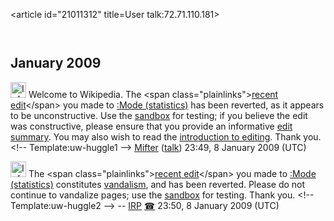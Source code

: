 <article id="21011312" title=User talk:72.71.110.181>
	<talkpage id="21011312" title="User talk:72.71.110.181">

== January 2009 ==

[[Image:Information.png|25px]] Welcome to Wikipedia. The &lt;span class=&quot;plainlinks&quot;&gt;[http://en.wikipedia.org/wiki/Mode_(statistics)?diff=262859672 recent edit]&lt;/span&gt; you made to [[:Mode (statistics)]] has been reverted, as it appears to be unconstructive. Use the [[Wikipedia:Sandbox|sandbox]] for testing; if you believe the edit was constructive, please ensure that you provide an informative [[Help:Edit summary|edit summary]]. You may also wish to read the [[Wikipedia:Introduction|introduction to editing]]. Thank you. &lt;!-- Template:uw-huggle1 --&gt; [[User:Mifter|Mifter]] ([[User talk:Mifter|talk]]) 23:49, 8 January 2009 (UTC)

[[Image:Information.png|25px]] The &lt;span class=&quot;plainlinks&quot;&gt;[http://en.wikipedia.org/wiki/Mode+(statistics)?diff=262859873 recent edit]&lt;/span&gt; you made to [[:Mode (statistics)]] constitutes [[Wikipedia:Vandalism|vandalism]], and has been reverted. Please do not continue to vandalize pages; use the [[Wikipedia:Sandbox|sandbox]] for testing. Thank you. &lt;!-- Template:uw-huggle2 --&gt; -- [[User:IRP|IRP]] [[User talk: IRP|☎]] 23:50, 8 January 2009 (UTC)
	</talkpage>
</article>